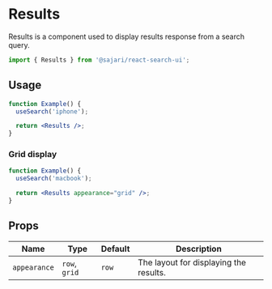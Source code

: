
<SEO title="Results" description="Results is a component used to display results response from a search query." />

# Results

Results is a component used to display results response from a search query.

```js
import { Results } from '@sajari/react-search-ui';
```

## Usage

```jsx
function Example() {
  useSearch('iphone');

  return <Results />;
}
```

### Grid display

```jsx
function Example() {
  useSearch('macbook');

  return <Results appearance="grid" />;
}
```

## Props

| Name         | Type          | Default | Description                            |
| ------------ | ------------- | ------- | -------------------------------------- |
| `appearance` | `row`, `grid` | `row`   | The layout for displaying the results. |
